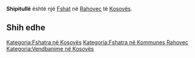 {{Fshat në Kosovës
 | Emri                = Shipitullë
| sqi_N_name = Shipitullë
| sqi_N_FULL_NAME_RO = Shipitullë
| sqi_N_FULL_NAME_ND_RO = Shipitulle
| sqi_N_SORT_NAME_RG = SHIPITULLE
| sqi_N_FULL_NAME_RG = Shipitullë
| sqi_N_FULL_NAME_ND_RG = Shipitulle
| srp_N_name = Šipitula
| srp_N_FULL_NAME_RO = Šipitula
| srp_N_FULL_NAME_ND_RO = Sipitula
| srp_N_SORT_NAME_RG = SIPITULA
| srp_N_FULL_NAME_RG = Šipitula
| srp_N_FULL_NAME_ND_RG = Sipitula
| srp_NS_name = Шипитула
| srp_NS_FULL_NAME_RO = Шипитула
| srp_NS_FULL_NAME_ND_RO = Шипитула
| srp_NS_SORT_NAME_RG = ШИПИТУЛА
| srp_NS_FULL_NAME_RG = Шипитула
| srp_NS_FULL_NAME_ND_RG = Шипитула

 | Emri (Rasa dhanore) = 
 | Figura              = 
 | Shteti              = Kosovo
 | Komuna              = Rahovec
 | Kodi postar         = 
 | Sipërfaqja          = 

 | Popullsia           = 

 | Regj. i popullsisë  = 
 | Dend. e popullsisë  = 
 | Faqja zyrtare       = 
 <!--- Koordinatat ----> 
 | Gjerësia            = 42.668333
 | Gjatësia            = 21.003056
 | Lartësia            = 
}}
'''Shipitullë''' është një [[Fshat]] në [[Rahovec]] të [[Kosovës]].

<!-- == Gjeografia == -->
<!-- == Historia == -->
<!-- == Demografia == -->
== Shih edhe ==
{{Komuna Rahovec}}
{{Kosovo-Administrata-Cung}}

[[Kategoria:Fshatra në Kosovës]]
[[Kategoria:Fshatra në Kommunes Rahovec]]
[[Kategoria:Vendbanime në Kosovës]]